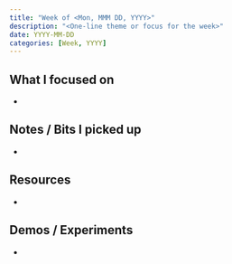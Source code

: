 ```yaml
---
title: "Week of <Mon, MMM DD, YYYY>"
description: "<One-line theme or focus for the week>"
date: YYYY-MM-DD
categories: [Week, YYYY]
---
```


## What I focused on

- 

## Notes / Bits I picked up

- 

## Resources

- 

## Demos / Experiments

- 


